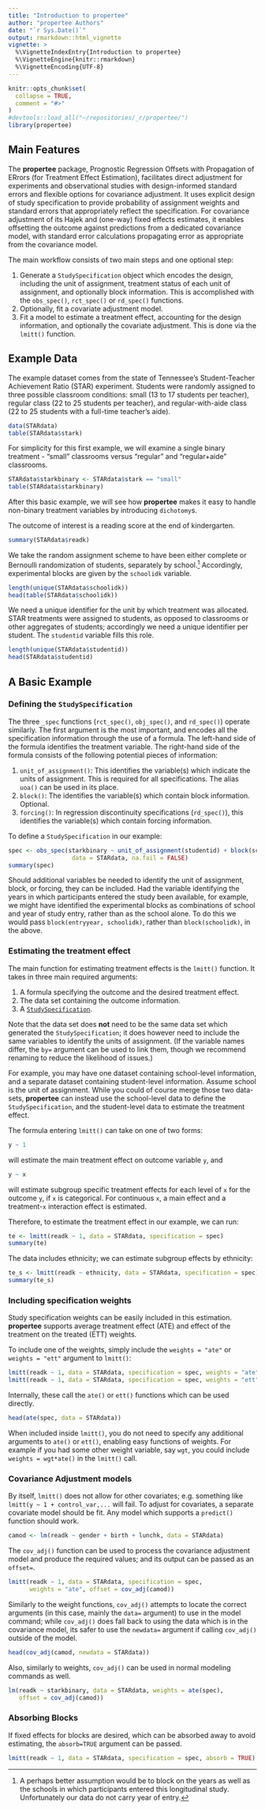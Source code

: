 ```yaml
---
title: "Introduction to propertee"
author: "propertee Authors"
date: "`r Sys.Date()`"
output: rmarkdown::html_vignette
vignette: >
  %\VignetteIndexEntry{Introduction to propertee}
  %\VignetteEngine{knitr::rmarkdown}
  %\VignetteEncoding{UTF-8}
---
```


```r
knitr::opts_chunk$set(
  collapse = TRUE,
  comment = "#>"
)
#devtools::load_all("~/repositories/_r/propertee/")
library(propertee)
```

## Main Features

The **propertee** package, Prognostic Regression Offsets with Propagation of
ERrors (for Treatment Effect Estimation), facilitates direct adjustment for
experiments and observational studies with design-informed standard
errors and flexible options for covariance adjustment. It uses explicit
design of study specification to provide probability of assignment
weights and standard errors that appropriately reflect the specification. For
covariance adjustment of its Hajek and (one-way) fixed effects estimates, it
enables offsetting the outcome against predictions from a dedicated covariance
model, with standard error calculations propagating error as appropriate from
the covariance model.

The main workflow consists of two main steps and one optional step:

1. Generate a `StudySpecification` object which encodes the design,
   including the unit of assignment, treatment status of each unit of
   assignment, and optionally block information. This is accomplished with the
   `obs_spec()`, `rct_spec()` or `rd_spec()` functions.
2. Optionally, fit a covariate adjustment model.
3. Fit a model to estimate a treatment effect, accounting for the design
   information, and optionally the covariate adjustment. This is done via the
   `lmitt()` function.

## Example Data

The example dataset comes from the state of Tennessee's Student-Teacher
Achievement Ratio (STAR) experiment. Students were randomly assigned to three
possible classroom conditions: small (13 to 17 students per teacher), regular
class (22 to 25 students per teacher), and regular-with-aide class (22 to 25
students with a full-time teacher's aide).

```r
data(STARdata)
table(STARdata$stark)
```

For simplicity for this first example, we will examine a single binary
treatment - "small" classrooms versus "regular" and "regular+aide" classrooms.

```r
STARdata$starkbinary <- STARdata$stark == "small"
table(STARdata$starkbinary)
```

After this basic example, we will see how **propertee** makes it easy to handle
non-binary treatment variables by introducing `dichotomy`s.

The outcome of interest is a reading score at the end of kindergarten.

```r
summary(STARdata$readk)
```



We take the random assignment scheme to have been either complete or
Bernoulli randomization of students, separately by school.^[A perhaps better
assumption would be to block on the years as well as the schools in which
participants entered this longitudinal study. Unfortunately our data do not carry year of entry.] Accordingly, experimental blocks are given by the `schoolidk` variable.

```r
length(unique(STARdata$schoolidk))
head(table(STARdata$schoolidk))
```

We need a unique identifier for the unit by which treatment was allocated.  STAR treatments were assigned to students, as opposed to classrooms or other aggregates of students; accordingly we need a unique identifier per student. The  `studentid` variable fills this role.

```r
length(unique(STARdata$studentid))
head(STARdata$studentid)
```

## A Basic Example

### Defining the `StudySpecification`

The three `_spec` functions (`rct_spec()`, `obj_spec()`, and `rd_spec()`)
operate similarly. The first argument is the most important, and encodes all the
specification information through the use of a formula. The left-hand side of
the formula identifies the treatment variable. The right-hand side of the
formula consists of the following potential pieces of information:

1. `unit_of_assignment()`: This identifies the variable(s) which indicate the
   units of assignment. This is required for all specifications. The alias
   `uoa()` can be used in its place.
2. `block()`: The identifies the variable(s) which contain block information.
   Optional.
3. `forcing()`: In regression discontinuity specifications (`rd_spec()`), this
   identifies the variable(s) which contain forcing information.

To define a `StudySpecification` in our example:

```r
spec <- obs_spec(starkbinary ~ unit_of_assignment(studentid) + block(schoolidk),
                  data = STARdata, na.fail = FALSE)
summary(spec)
```

Should additional variables be needed to identify the unit of assignment,
block, or forcing, they can be included. Had the variable identifying the years in which participants entered the study been available, for example, we might have identified the experimental blocks as combinations of school and year of study entry, rather than as the school alone.  To do this we would pass `block(entryyear, schoolidk)`, rather than `block(schoolidk)`, in the above.

### Estimating the treatment effect

The main function for estimating treatment effects is the `lmitt()` function. It
takes in three main required arguments:

1. A formula specifying the outcome and the desired treatment effect.
2. The data set containing the outcome information.
3. A [`StudySpecification`](#defining-the-specification).

Note that the data set does **not** need to be the same data set which generated
the `StudySpecification`; it does however need to include the same variables to
identify the units of assignment. (If the variable names differ, the `by=`
argument can be used to link them, though we recommend renaming to reduce the
likelihood of issues.)

For example, you may have one dataset containing school-level information, and a
separate dataset containing student-level information. Assume school is the unit
of assignment. While you could of course merge those two data-sets,
**propertee** can instead use the school-level data to define the
`StudySpecification`, and the student-level data to estimate the treatment
effect.

The formula entering `lmitt()` can take on one of two forms:

```r
y ~ 1
```

will estimate the main treatment effect on outcome variable `y`, and

```r
y ~ x
```

will estimate subgroup specific treatment effects for each level of `x` for the
outcome `y`, if `x` is categorical. For continuous `x`, a main effect and a
treatment-`x` interaction effect is estimated.

Therefore, to estimate the treatment effect in our example, we can run:

```r
te <- lmitt(readk ~ 1, data = STARdata, specification = spec)
summary(te)
```

The data includes ethnicity; we can estimate subgroup effects by ethnicity:

```r
te_s <- lmitt(readk ~ ethnicity, data = STARdata, specification = spec)
summary(te_s)
```

### Including specification weights

Study specification weights can be easily included in this estimation.
**propertee** supports average treatment effect (ATE) and effect of the
treatment on the treated (ETT) weights.

To include one of the weights, simply include the `weights = "ate"` or
`weights = "ett"` argument to `lmitt()`:

```r
lmitt(readk ~ 1, data = STARdata, specification = spec, weights = "ate")
lmitt(readk ~ 1, data = STARdata, specification = spec, weights = "ett")
```

Internally, these call the `ate()` or `ett()` functions which can be used
directly.

```r
head(ate(spec, data = STARdata))
```

When included inside `lmitt()`, you do not need to specify any additional
arguments to `ate()` or `ett()`, enabling easy functions of weights. For example
if you had some other weight variable, say `wgt`, you could include `weights =
wgt*ate()` in the `lmitt()` call.

### Covariance Adjustment models

By itself, `lmitt()` does not allow for other covariates; e.g. something like
`lmitt(y ~ 1 + control_var,...` will fail. To adjust for covariates, a separate
covariate model should be fit. Any model which supports a `predict()` function
should work.

```r
camod <- lm(readk ~ gender + birth + lunchk, data = STARdata)
```

The `cov_adj()` function can be used to process the covariance adjustment model
and produce the required values; and its output can be passed as an `offset=`.

```r
lmitt(readk ~ 1, data = STARdata, specification = spec,
      weights = "ate", offset = cov_adj(camod))
```

Similarly to the weight functions, `cov_adj()` attempts to locate the correct
arguments (in this case, mainly the `data=` argument) to use in the model
command; while `cov_adj()` does fall back to using the data which is in the
covariance model, its safer to use the `newdata=` argument if calling
`cov_adj()` outside of the model.

```r
head(cov_adj(camod, newdata = STARdata))
```

Also, similarly to weights, `cov_adj()` can be used in normal modeling commands
as well.

```r
lm(readk ~ starkbinary, data = STARdata, weights = ate(spec),
   offset = cov_adj(camod))
```

### Absorbing Blocks

If fixed effects for blocks are desired, which can be absorbed away to avoid
estimating, the `absorb=TRUE` argument can be passed.

```r
lmitt(readk ~ 1, data = STARdata, specification = spec, absorb = TRUE)
```
